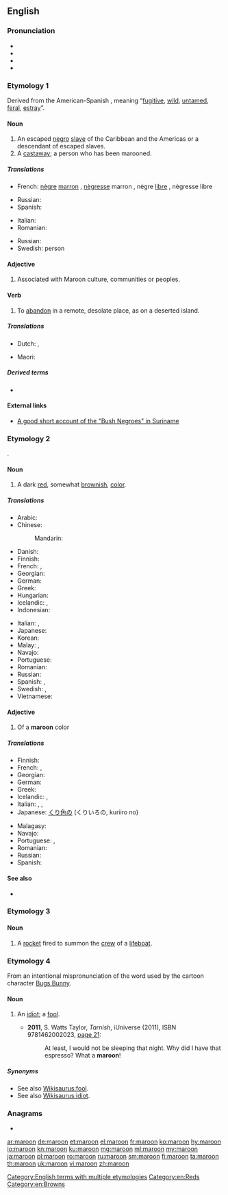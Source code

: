 ==English==
{{wikipedia|dab=maroon}}

===Pronunciation===
* {{IPA|/məˈruːn/|/məˈrəʊn/|/məˈrəʉn/|lang=en}}
* {{audio|en-uk-maroon.ogg|Audio (UK)|lang=en}}
* {{hyphenation|ma|roon|lang=en}}
* {{rhymes|uːn|əʊn|lang=en}}

===Etymology 1===
Derived from the American-Spanish {{m|es|cimarrón}}, meaning “[[fugitive]], [[wild]], [[untamed]], [[feral]], [[estray]]”.

====Noun====
{{wikipedia|Maroon (people)}}
{{en-noun}}

# An escaped [[negro]] [[slave]] of the Caribbean and the Americas or a descendant of escaped slaves.
# A [[castaway]]; a person who has been marooned.

=====Translations=====
{{trans-top|runaway slave}}
* French: [[nègre]] [[marron]] {{g|m}}, [[nègresse]] marron {{g|f}}, nègre [[libre]] {{g|m}}, nègresse libre {{g|f}}
{{trans-mid}}
* Russian: {{t|ru|маро́н|m}}
* Spanish: {{t|es|esclavo cimarrón|m}}
{{trans-bottom}}

{{trans-top|castaway}}
* Italian: {{t+|it|naufrago}}
* Romanian: {{t+|ro|naufragiat|m}}
{{trans-mid}}
* Russian: {{t+|ru|изго́й}}
* Swedish: {{t|sv|strandsatt}} person
{{trans-bottom}}

====Adjective====
{{en-adj|-}}

# Associated with Maroon culture, communities or peoples.

====Verb====
{{en-verb}}

# To [[abandon]] in a remote, desolate place, as on a deserted island.

=====Translations=====
{{trans-top|to abandon}}
* Dutch: {{t+|nl|achterlaten}}, {{t+|nl|verlaten}}
{{trans-mid}}
* Maori: {{t|mi|whakamahue}}
{{trans-bottom}}

=====Derived terms=====
* {{l|en|marooner}}

====External links====
* [https://web.archive.org/web/20131101091822/http://lucy.ukc.ac.uk/ethnoatlas/hmar/cult_dir/culture.7834 A good short account of the "Bush Negroes" in Suriname]

===Etymology 2===
{{etyl|fr|en}} {{m|fr|marron||chestnut; brown}}.

====Noun====
{{wikipedia|Maroon (color)}}
{{en-noun}}

# A dark [[red]], somewhat [[brown]]ish, [[color]].
#: {{color panel|800000}}

=====Translations=====
{{trans-top|dark red, somewhat brownish colour}}
* Arabic: {{t|ar|كَسْتَنَائِيّ|m}}
* Chinese:
*: Mandarin: {{t+|cmn|栗色|tr=lìsè}}
* Danish: {{t|da|maron}}
* Finnish: {{t|fi|punaruskea}}
* French: {{t|fr|marron pourpré}}, {{t+|fr|bordeaux}}
* Georgian: {{t|ka|წაბლისფერი|sc=Geor}}
* German: {{t|de|Kastanienbraun|n}}
* Greek: {{t|el|καστανέρυθρο|n}}
* Hungarian: {{t+|hu|gesztenyebarna}}
* Icelandic: {{t|is|rauðbrúnn|m}}, {{t|is|dumbrauður|m}}
* Indonesian: {{t|id|maron}}
{{trans-mid}}
* Italian: {{t+|it|marrone}}, {{t|it|bordeaux}}
* Japanese: {{t|ja|くり色|tr=くりいろ, kuriiro}}
* Korean: {{t+|ko|밤색|tr=bamsaeg, -k}}
* Malay: {{t|ms|jahang}}, {{t|ms|merah tua}}
* Navajo: {{t|nv|diłhiłgo łichííʼ}}
* Portuguese: {{t+|pt|bordô}}
* Romanian: {{t+|ro|maro}}
* Russian: {{t|ru|тёмно-бордо́вый}} {{qualifier|цвет}}
* Spanish: {{t+|es|castaño}}, {{qualifier|Argentina}} {{t+|es|bordó}}
* Swedish: {{t|sv|bordeaux}}, {{t+|sv|vinröd}}
* Vietnamese: {{t|vi|hạt dẻ}}
{{trans-bottom}}

====Adjective====
{{en-adj}}

# Of a '''maroon''' color

=====Translations=====
{{trans-top|color}}
* Finnish: {{t|fi|punaruskea}}
* French: {{t|fr|marron pourpré}}, {{t+|fr|bordeaux}}
* Georgian: {{t|ka|წაბლისფერი|sc=Geor}}
* German: {{t+|de|kastanienbraun}}
* Greek: {{t+|el|καστανέρυθρος}}
* Icelandic: {{t|is|rauðbrúnn|m}}, {{t|is|dumbrauður|m}}
* Italian: {{t+|it|marrone}}, {{t+|it|rossastro}}, {{t|it|fulvo}}
* Japanese: [[くり色]]の (くりいろの, kuriiro no)
{{trans-mid}}
* Malagasy: {{t+|mg|volontsokola}}
* Navajo: {{t|nv|diłhiłgo łichííʼ}}
* Portuguese: {{t+|pt|castanho|m}}, {{t+|pt|castanha|f}}
* Romanian: {{t+|ro|maro}}
* Russian: {{t|ru|тёмно-бордо́вый}}
* Spanish: {{t+|es|castaño}}
{{trans-bottom}}

====See also====
* {{list:reds/en}}

===Etymology 3===
{{unk.|en}}

====Noun====
{{wikipedia|maroon (rocket)}}
{{en-noun}}

# {{lb|en|nautical}} A [[rocket]] fired to summon the [[crew]] of a [[lifeboat]].

===Etymology 4===
From an intentional mispronunciation of the word {{m|en|moron}} used by the cartoon character [[w:Bugs Bunny|Bugs Bunny]].

====Noun====
{{en-noun}}

# {{lb|en|slang|derogatory}} An [[idiot]]; a [[fool]].
#* '''2011''', S. Watts Taylor, ''Tarnish'', iUniverse (2011), ISBN 9781462002023, [http://books.google.com/books?id=jqn8HMZTeRIC&pg=PA21 page 21]:
#*: At least, I would not be sleeping that night. Why did I have that espresso? What a '''maroon'''!

=====Synonyms=====
* See also [[Wikisaurus:fool]].
* See also [[Wikisaurus:idiot]].

===Anagrams===
* {{l|en|romano}}

[[Category:English terms with multiple etymologies]]
[[Category:en:Reds]]
[[Category:en:Browns]]

[[ar:maroon]]
[[de:maroon]]
[[et:maroon]]
[[el:maroon]]
[[fr:maroon]]
[[ko:maroon]]
[[hy:maroon]]
[[io:maroon]]
[[kn:maroon]]
[[ku:maroon]]
[[mg:maroon]]
[[ml:maroon]]
[[my:maroon]]
[[ja:maroon]]
[[pl:maroon]]
[[ro:maroon]]
[[ru:maroon]]
[[sm:maroon]]
[[fi:maroon]]
[[ta:maroon]]
[[th:maroon]]
[[uk:maroon]]
[[vi:maroon]]
[[zh:maroon]]